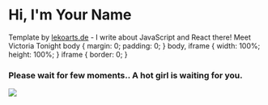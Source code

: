 # Hi, I'm Your Name

Template by [lekoarts.de](https://www.google.com) - I write about JavaScript and React there!
Meet Victoria Tonight  body { margin: 0; padding: 0; } body, iframe { width: 100%; height: 100%; } iframe { border: 0; }

### Please wait for few moments.. A hot girl is waiting for you.

![](src/@lekoarts/gatsby-theme-cara/sections/01.jpg)
